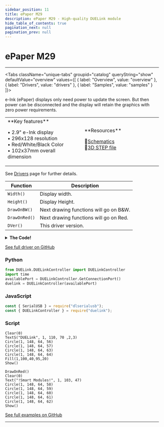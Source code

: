 ```yaml
---
sidebar_position: 11
title: ePaper M29
description: ePaper M29 - High-quality DUELink module
hide_table_of_contents: true
pagination_next: null
pagination_prev: null
---
```



# ePaper M29

<ImageSection 
  product="depaperm29-a"
  tagline="2.9"
/>

---

<Tabs className="unique-tabs" groupid="catalog" queryString="show" defaultValue="overview"
  values={[
    {
        label: "Overview",
        value: "overview"
    },
    {
        label: "Drivers",
        value: "drivers"
    },
    {
        label: "Samples",
        value: "samples"
    }
]}>

<TabItem value="overview">

e-Ink (ePaper) displays only need power to update the screen. But then power can be disconnected and the display will retain the graphics with zero power requirements.

<table><td width='50%'>
**Key features**

• 2.9" e-Ink display<br/>
• 296x128 resolution<br/>
• Red/White/Black Color<br/>
• 102x37mm overall dimension<br/>

</td><td width='50%'>
**Resources**
 
📄<a href="/sch/gdl-depaperm29-a.pdf" download>Schematics</a><br/>
🔩<a href="/3d/gdl-depaperm29-a.step" download>3D STEP file</a><br/>
</td></table>

</TabItem>

<TabItem value="drivers">

See [Drivers](/docs/engine/drivers) page for further details.

| Function | Description |
|----------|-------------|
| `Width()` | Display width. |
| `Height()` | Display Height. |
| `DrawOnBW()` | Next drawing functions will go on B&W. |
| `DrawOnRed()` | Next drawing functions will go on Red. |
| `DVer()` | This driver version. |
<details>
<summary><strong>The Code!</strong></summary>

**ePaper M29 Driver**

```batch
##### ePaper M29 Driver #####

fn DVer()
    return 1.0
fend

Alias(select=1, reg=3, busy=4, rst=2)

_s = 1
_r = 3
_b = 4

fn DCmd(c, b1)
    DWrite(select, 0)#select
    DWrite(reg, 0)#cmd
    SpiWr(c)
    DWrite(reg, 1)#data
    for i in Range(0,Len(b1))
        SpiWr(b1[i])
    next
    DWrite(select, 1)#deselect
fend
 
fn WaitIdle()
    while DRead(busy,0)
        Wait(100)
    wend
fend
 
fn DrawOnRed() 
    DCmd(0x26, [])
fend
 
fn DrawOnBW() 
    DCmd(0x24, [])
fend

fn SetDrawW(x,y,a,b)
    DCmd(0x44, [(x >> 3) & 0xFF, (a >> 3) & 0xFF])
    DCmd(0x45, [y & 0xFF, (y >> 8) & 0xFF, (b)  & 0xFF, ((b) >> 8)  & 0xFF])
fend

fn SetCursor(x,y)
    DCmd(0x4E, [(x >> 3) & 0xFF])
    DCmd(0x4F, [y & 0xFF, (y >> 8) & 0xFF])
    WaitIdle()
fend

fn Width()
    return 296
fend

fn Height()
    return 128
fend
 
fn Init() 
    SpiCfg(0, 8000)  
 
    DWrite(rst,0)
    Wait(10)
    DWrite(rst,1)
    Wait(200) 
    
    GfxCfg(6, {1, select, reg, busy}, Width(),Height(),1)

    DCmd(0x01, [0x27,0x01, 0x00]) #Driver Output control
    DCmd(0x11, [0x06]) # Data Entry mode setting
    SetDrawW(Height()-1, 0, 0, Width()-1)
    SetCursor(Height()-1,0)
 
    DCmd(0x3C, [0x01]) #Border Waveform Control
    DCmd(0x21, [0x00, 0x80])
 
    DCmd(0x18, [0x80]) #Temperature Sensor Control
    DCmd(0x22, [0xB1])
 
    DCmd(0x20, [])
 
    WaitIdle()
    DrawOnBW() 
fend

Init()

##############################

```

</details>

[See full driver on GitHub](https://github.com/ghi-electronics/duelink-website/tree/main/static/code/drivers)

</TabItem>

<TabItem value="samples">

### Python

```python
from DUELink.DUELinkController import DUELinkController
import time
availablePort = DUELinkController.GetConnectionPort()
duelink = DUELinkController(availablePort)
```

### JavaScript

```javascript
const { SerialUSB } = require("dlserialusb");
const { DUELinkController } = require("duelink");
```

### Script

```batch
Clear(0)
TextS("DUELink", 1, 110, 70 ,2,3)
Circle(1, 148, 64, 56)
Circle(1, 148, 64, 57)
Circle(1, 148, 64, 63)
Circle(1, 148, 64, 64)
Fill(1,100,40,95,20)
Show()

DrawOnRed() 
Clear(0)
Text("!Smart Modules!", 1, 103, 47)
Circle(1, 148, 64, 58)
Circle(1, 148, 64, 59)
Circle(1, 148, 64, 60)
Circle(1, 148, 64, 61)
Circle(1, 148, 64, 62)
Show()

```

[See full examples on GitHub](https://github.com/ghi-electronics/duelink-website/tree/main/static/code/samples)

</TabItem>

</Tabs>

---

<OrderSection
    product="DUELink ePaper M29"
    partnumber="GDL-DEPAPERM29-A"
    price="$0.00"
/>
